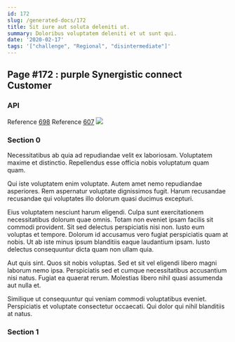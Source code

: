 ```yaml
---
id: 172
slug: /generated-docs/172
title: Sit iure aut soluta deleniti ut.
summary: Doloribus voluptatem deleniti et ut sunt qui.
date: '2020-02-17'
tags: '["challenge", "Regional", "disintermediate"]'
---
```

## Page #172 : purple Synergistic connect Customer

### API



Reference [698](/generated-docs/698)
Reference [607](/generated-docs/607)
![](/assets/cats-3.jpg)

### Section 0
Necessitatibus ab quia ad repudiandae velit ex laboriosam. Voluptatem maxime et distinctio. Repellendus esse officia nobis voluptatum quam quam.
 Qui iste voluptatem enim voluptate. Autem amet nemo repudiandae asperiores. Rem aspernatur voluptate dignissimos fugit. Harum recusandae recusandae qui voluptates illo dolorum quasi ducimus excepturi.
 Eius voluptatem nesciunt harum eligendi. Culpa sunt exercitationem necessitatibus dolorum quae omnis. Totam non eveniet ipsam facilis sit commodi provident. Sit sed delectus perspiciatis nisi non. Iusto eum voluptas et tempore.
Dolorum id accusamus vero fugiat perspiciatis quam at nobis. Ut ab iste minus ipsum blanditiis eaque laudantium ipsam. Iusto delectus consequuntur dicta quam non ullam quia.
 Aut quis sint. Quos sit nobis voluptas. Sed et sit vel eligendi libero magni laborum nemo ipsa. Perspiciatis sed et cumque necessitatibus accusantium nisi natus. Fugiat ea quaerat rerum. Molestias libero nihil quasi assumenda aut nulla et.
 Similique ut consequuntur qui veniam commodi voluptatibus eveniet. Perspiciatis et voluptate consectetur occaecati. Qui dolor qui nihil blanditiis at natus.
### Section 1

